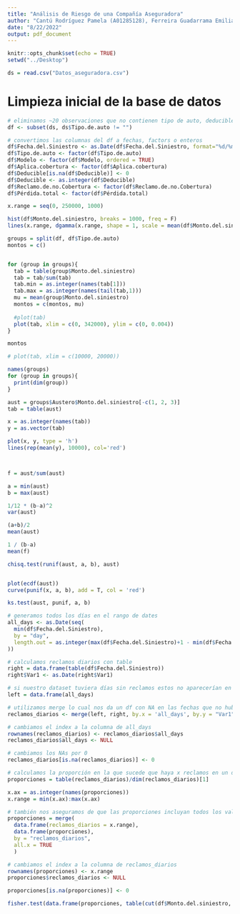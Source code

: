 ---
title: "Análisis de Riesgo de una Compañía Aseguradora"
author: "Cantú Rodríguez Pamela	(A01285128), Ferreira Guadarrama Emiliano	(A01654418), Núñez López Daniel I.	(A01654137), Ruiz Alvaro Ana Paula (A01367467), Ugalde Jiménez Ana Sofía (A01702639)"
date: "8/22/2022"
output: pdf_document
---

```{r setup, include=FALSE}
knitr::opts_chunk$set(echo = TRUE)
setwd("../Desktop")
```

```{r import_dataset}
ds = read.csv("Datos_aseguradora.csv")
```

# Limpieza inicial de la base de datos

```{r limpieza_inicial}
# eliminamos ~20 observaciones que no contienen tipo de auto, deducible ni reclamo de no cobertura
df <- subset(ds, ds$Tipo.de.auto != "")

# convertimos las columnas del df a fechas, factors o enteros
df$Fecha.del.Siniestro <- as.Date(df$Fecha.del.Siniestro, format="%d/%m/%y")
df$Tipo.de.auto <- factor(df$Tipo.de.auto)
df$Modelo <- factor(df$Modelo, ordered = TRUE)
df$Aplica.cobertura <- factor(df$Aplica.cobertura)
df$Deducible[is.na(df$Deducible)] <- 0
df$Deducible <- as.integer(df$Deducible)
df$Reclamo.de.no.Cobertura <- factor(df$Reclamo.de.no.Cobertura)
df$Pérdida.total <- factor(df$Pérdida.total)
```

```{r}
x.range = seq(0, 250000, 1000)

hist(df$Monto.del.siniestro, breaks = 1000, freq = F)
lines(x.range, dgamma(x.range, shape = 1, scale = mean(df$Monto.del.siniestro)), col = 'red')
```

```{r}

groups = split(df, df$Tipo.de.auto)
montos = c()


for (group in groups){
  tab = table(group$Monto.del.siniestro)
  tab = tab/sum(tab)
  tab.min = as.integer(names(tab[1]))
  tab.max = as.integer(names(tail(tab,1)))
  mu = mean(group$Monto.del.siniestro)
  montos = c(montos, mu)
  
  #plot(tab)
  plot(tab, xlim = c(0, 342000), ylim = c(0, 0.004))
}

montos

# plot(tab, xlim = c(10000, 20000))

names(groups)
for (group in groups){
  print(dim(group))
}

aust = groups$Austero$Monto.del.siniestro[-c(1, 2, 3)]
tab = table(aust)

x = as.integer(names(tab))
y = as.vector(tab)

plot(x, y, type = 'h')
lines(rep(mean(y), 10000), col='red')



f = aust/sum(aust)

a = min(aust)
b = max(aust)

1/12 * (b-a)^2
var(aust)

(a+b)/2
mean(aust)

1 / (b-a)
mean(f)

chisq.test(runif(aust, a, b), aust)


plot(ecdf(aust))
curve(punif(x, a, b), add = T, col = 'red')

ks.test(aust, punif, a, b)
```


```{r preparacion_N}
# generamos todos los días en el rango de dates
all_days <- as.Date(seq(
  min(df$Fecha.del.Siniestro),
  by = "day",
  length.out = as.integer(max(df$Fecha.del.Siniestro)+1 - min(df$Fecha.del.Siniestro))
))

# calculamos reclamos diarios con table
right = data.frame(table(df$Fecha.del.Siniestro))
right$Var1 <- as.Date(right$Var1)

# si nuestro dataset tuviera días sin reclamos estos no aparecerían en la tabla de frecuencias
left = data.frame(all_days)

# utilizamos merge lo cual nos da un df con NA en las fechas que no hubo reclamos
reclamos_diarios <- merge(left, right, by.x = 'all_days', by.y = "Var1", all.x = TRUE)

# cambiamos el index a la columna de all_days
rownames(reclamos_diarios) <- reclamos_diarios$all_days
reclamos_diarios$all_days <- NULL

# cambiamos los NAs por 0
reclamos_diarios[is.na(reclamos_diarios)] <- 0

# calculamos la proporción en la que sucede que haya x reclamos en un día
proporciones = table(reclamos_diarios)/dim(reclamos_diarios)[1]

x.ax = as.integer(names(proporciones))
x.range = min(x.ax):max(x.ax)

# también nos aseguramos de que las proporciones incluyan todos los valores dentro del rango de N
proporciones = merge(
  data.frame(reclamos_diarios = x.range),
  data.frame(proporciones),
  by = "reclamos_diarios",
  all.x = TRUE
  )

# cambiamos el index a la columna de reclamos_diarios
rownames(proporciones) <- x.range
proporciones$reclamos_diarios <- NULL

proporciones[is.na(proporciones)] <- 0
```

```{r}

fisher.test(data.frame(proporciones, table(cut(df$Monto.del.siniestro, breaks=52)))[, c(1, 3)])

```




